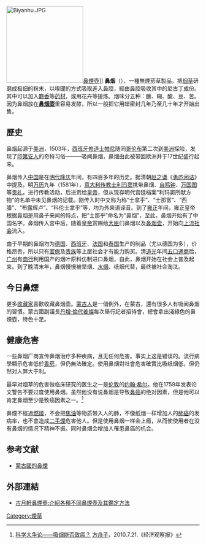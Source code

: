 {{NoteTA
|T=zh-hans:鼻烟; zh-tw:鼻菸; zh-hk:鼻煙;
|1=zh-hans:鼻烟; zh-tw:鼻菸; zh-hk:鼻煙;
|2=zh-hans:烟草; zh-tw:菸草; zh-hk:煙草;
}}
[[File:Biyanhu.JPG|200px]][[鼻煙壺|鼻煙壺]]]]
'''鼻烟'''（{{lang-en|Snuff}}），一種無煙菸草製品。把[[烟草|烟草]]研磨成极细的粉末，以嗅聞的方式吸取進入鼻腔，經由鼻腔吸收其中的尼古丁成份。其中可以加入[[麝香|麝香]]等[[药材|药材]]，或用花卉等提炼。烟味分五种：膻、糊、酸、豆、苦。因为鼻烟放在'''[[鼻烟壶|鼻烟壶]]'''里容易发酵，所以一般把它用蜡密封几年乃至几十年才开始出售。

== 歷史 ==
鼻烟起源于[[美洲|美洲]]，1503年，[[西班牙|西班牙]][[修道士|修道士]][[帕尼|帕尼]]随同[[哥伦布|哥伦布]]第二次到[[美洲|美洲]]探险，发现了[[印第安人|印第安人]]的奇特习俗———吸闻鼻烟，鼻烟由此被带回欧洲并于17世纪盛行起来。

鼻烟传入[[中国|中国]]是在[[明代|明代]][[隆庆_(明朝)|隆庆]]年间，有四百多年的历史。据清朝[[赵之谦|赵之谦]]《[[勇庐闲诘|勇庐闲诘]]》中提及，明[[万历|万历]]九年（1581年），[[意大利|意大利]][[传教士|传教士]][[利玛窦|利玛窦]]携带鼻烟、[[自鸣钟|自鸣钟]]、[[万国图|万国图]]等[[贡礼|贡礼]]，进行传教活动，后进贡给[[皇帝|皇帝]]，但从现存明代宫廷档案“利玛窦所献方物”的名单中未见鼻烟的记载。刚传入时中文称为称“士拿乎”、“士那富”、“西腊”、“布露辉卢”、“科伦士拿乎”等，均为外来语译音。到了[[雍正|雍正]]年间，雍正皇帝根据鼻烟是用鼻子来闻的特点，把“士那乎”命名为“鼻烟”，至此，鼻烟开始有了中国名字。鼻烟传入宫中后，随着[[皇帝|皇帝]]赏赐给[[大臣|大臣]]们鼻烟以及[[鼻烟壶|鼻烟壶]]，开始向[[上流社会|上流社会]]流入。

由于早期的鼻烟均为[[德国|德国]]、[[西班牙|西班牙]]、[[法国|法国]]和[[泰国|泰国]]生产的制品（尤以德国为多），价格昂贵，所以只有[[官僚|官僚]]及[[贵族|贵族]]等上层社会才有能力购买。清[[道光|道光]]年间[[五口通商|五口通商]]后，[[广州|广州]]有[[商行|商行]]利用国产的烟叶原料仿制进口鼻烟，自此，鼻烟开始在社会上普及起来。到了晚清末年，鼻烟慢慢被旱烟、[[水烟|水烟]]、纸烟代替，最终被社会淘汰。

== 今日鼻煙 ==
更多[[收藏家|收藏家]]喜歡收藏鼻烟壶。[[蒙古人|蒙古人]]是一個例外，在蒙古，還有很多人有吸闻鼻烟的習慣。蒙古國副議長[[丹增·倫代姜燦|丹增·倫代姜燦]]每次舉行記者招待會，總會拿出淺綠色的鼻煙壺，特色十足。

== 健康危害 ==
一些鼻烟厂商宣传鼻烟治疗多种疾病，且无任何危害。事实上这是错误的。流行病學顯示危害低於[[香菸|香菸]]，但仍無法確定。使用鼻烟對社會危害確實比吸纸烟低，但仍然对人弊大于利。

最早对烟草的危害做临床研究的医生之一是[[伦敦|伦敦]]的[[约翰·希尔|约翰·希尔]]。他在1759年发表论文警告不要过度使用鼻烟。虽然他没有说鼻烟是导致[[鼻癌|鼻癌]]的绝对因素，但是他可以肯定鼻烟至少是致癌因素之一。<ref>[http://www.xys.org/xys/netters/Fang-Zhouzi/jingji/smoke.txt 科学大争论——吸烟能否致癌？] {{Wayback|url=http://www.xys.org/xys/netters/Fang-Zhouzi/jingji/smoke.txt |date=20160304204135 }}[[方舟子|方舟子]]，2010.7.21.《经济观察报》</ref>

鼻煙不經過[[燃燒|燃燒]]，不会把[[焦油|焦油]]等物质带入人的肺，不像纸烟一样增加人的[[肺癌|肺癌]]的发病率，也不會造成[[二手煙|二手煙]]危害他人。但是使用鼻烟一样会上瘾，从而使使用者在没有鼻烟的情况下精神不振。同时鼻烟会增加人罹患鼻癌的机会。

== 参考文献 ==
{{reflist}}
* [https://web.archive.org/web/20120411192942/http://as.bytravel.cn/art/mgg/mggdby/ 蒙古國的鼻煙]

== 外部連結 ==
* [https://web.archive.org/web/20090222214738/http://www.geocities.com/chinesesnuffbottle/ 古月軒鼻煙壺:介紹各種不同鼻煙壺及其鑑定方法]

{{Authority control}}

[[Category:煙草|Category:煙草]]